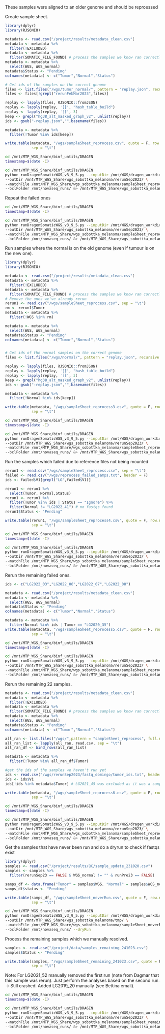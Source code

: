 These samples were aligned to an older genome and should be reproessed

Create sample sheet.

```r
library(dplyr)
library(RJSONIO)

metadata <- read.csv("/project/results/metadata_clean.csv")
metadata <- metadata %>%
  filter(!EXCLUDED)
metadata <- metadata %>%
  filter(SOMATIC_FILE_FOUND) # process the samples we know ran correctly the first time
metadata <- metadata %>%
  select(WGS, WGS_normal)
metadata$Status <- "Pending"
colnames(metadata) <- c("Tumor","Normal","Status")

# Get ids of the samples on the correct genome
files <- list.files("/wgs/tumor_normal/", pattern = "replay.json", recursive = T, full.names = T)
files <- files[!grepl("rerunFebMar2023",files)]

replay <- lapply(files, RJSONIO::fromJSON)
replay <- lapply(replay, '[[', "hash_table_build")
replay <- lapply(replay, '[[', 3)
keep <- grepl("hg38_alt_masked_graph_v2", unlist(replay))
ids <- gsub("-replay.json","",basename(files))

metadata <- metadata %>%
  filter(!Tumor %in% ids[keep])

write.table(metadata, "/wgs/sampleSheet_reprocess.csv", quote = F, row.names = F,
            sep = "\t")
```


```bash
cd /mnt/MTP_WGS_Share/binf_untils/DRAGEN
timestamp=$(date -I)

cd /mnt/MTP_WGS_Share/binf_untils/DRAGEN
python runDragenSomaticWGS_v3_9_5.py --inputDir /mnt/WGS/dragen_workdir/1-untrimmedFastq/ \
--outDir /mnt/MTP_WGS_Share/wgs_sobottka_melanoma/rerunSep2023/ \
--matchFile /mnt/MTP_WGS_Share/wgs_sobottka_melanoma/sampleSheet_reprocess.csv \
--bclFolder /mnt/novaseq_runs/ &> /mnt/MTP_WGS_Share/wgs_sobottka_melanoma/rerunSep2023/dragen_${timestamp}.log &
```

Repeat the failed ones
```bash
cd /mnt/MTP_WGS_Share/binf_untils/DRAGEN
timestamp=$(date -I)

cd /mnt/MTP_WGS_Share/binf_untils/DRAGEN
python runDragenSomaticWGS_v3_9_5.py --inputDir /mnt/WGS/dragen_workdir/1-untrimmedFastq/ \
--outDir /mnt/MTP_WGS_Share/wgs_sobottka_melanoma/rerunSep2023/ \
--matchFile /mnt/MTP_WGS_Share/wgs_sobottka_melanoma/sampleSheet_reprocess2.csv \
--bclFolder /mnt/novaseq_runs/ &> /mnt/MTP_WGS_Share/wgs_sobottka_melanoma/rerunSep2023/dragen_${timestamp}.log &
```

Run samples where the normal is on the old genome (even if tumour is on the new one).

```r
library(dplyr)
library(RJSONIO)

metadata <- read.csv("/project/results/metadata_clean.csv")
metadata <- metadata %>%
  filter(!EXCLUDED)
metadata <- metadata %>%
  filter(SOMATIC_FILE_FOUND) # process the samples we know ran correctly the first time
# Remove the ones we've already rerun
rerun1 <- read.csv("/wgs/sampleSheet_reprocess.csv", sep = "\t")
rm <- rerun1$Tumor
metadata <- metadata %>%
  filter(!WGS %in% rm)

metadata <- metadata %>%
  select(WGS, WGS_normal)
metadata$Status <- "Pending"
colnames(metadata) <- c("Tumor","Normal","Status")


# Get ids of the normal samples on the correct genome
files <- list.files("/wgs/normal/", pattern = "replay.json", recursive = T, full.names = T)

replay <- lapply(files, RJSONIO::fromJSON)
replay <- lapply(replay, '[[', "hash_table_build")
replay <- lapply(replay, '[[', 3)
keep <- grepl("hg38_alt_masked_graph_v2", unlist(replay))
ids <- gsub("-replay.json","",basename(files))

metadata <- metadata %>%
  filter(!Normal %in% ids[keep])

write.table(metadata, "/wgs/sampleSheet_reprocess3.csv", quote = F, row.names = F,
            sep = "\t")
```

```bash
cd /mnt/MTP_WGS_Share/binf_untils/DRAGEN
timestamp=$(date -I)

cd /mnt/MTP_WGS_Share/binf_untils/DRAGEN
python runDragenSomaticWGS_v3_9_5.py --inputDir /mnt/WGS/dragen_workdir/1-untrimmedFastq/ \
--outDir /mnt/MTP_WGS_Share/wgs_sobottka_melanoma/rerunSep2023/ \
--matchFile /mnt/MTP_WGS_Share/wgs_sobottka_melanoma/sampleSheet_reprocess3.csv \
--bclFolder /mnt/novaseq_runs/ &> /mnt/MTP_WGS_Share/wgs_sobottka_melanoma/rerunSep2023/dragen_${timestamp}.log &
```

Run the samples which failed due to reference files not being mounted
```r
rerun1 <- read.csv("/wgs/sampleSheet_reprocess.csv", sep = "\t")
failed <- read.csv("/wgs/reprocess_failed_samps.txt", header = F)
ids <- failed$V1[grepl("LG",failed$V1)]

rerun1 <- rerun1 %>%
  select(Tumor, Normal,Status)
rerun1 <- rerun1 %>%
  filter(Tumor %in% ids | Status == "Ignore") %>%
  filter(Normal != "LG2022_41") # no fastqs found
rerun1$Status <- "Pending"

write.table(rerun1, "/wgs/sampleSheet_reprocess4.csv", quote = F, row.names = F,
            sep = "\t")
```

```bash
cd /mnt/MTP_WGS_Share/binf_untils/DRAGEN
timestamp=$(date -I)

cd /mnt/MTP_WGS_Share/binf_untils/DRAGEN
python runDragenSomaticWGS_v3_9_5.py --inputDir /mnt/WGS/dragen_workdir/1-untrimmedFastq/ \
--outDir /mnt/MTP_WGS_Share/wgs_sobottka_melanoma/rerunSep2023/ \
--matchFile /mnt/MTP_WGS_Share/wgs_sobottka_melanoma/sampleSheet_reprocess4.csv \
--bclFolder /mnt/novaseq_runs/ &> /mnt/MTP_WGS_Share/wgs_sobottka_melanoma/rerunSep2023/dragen_${timestamp}.log &
```

Rerun the remaining failed ones.

```r
ids <- c("LG2022_03","LG2022_06","LG2022_07","LG2022_08")

metadata <- read.csv("/project/results/metadata_clean.csv")
metadata <- metadata %>%
  select(WGS, WGS_normal)
metadata$Status <- "Pending"
colnames(metadata) <- c("Tumor","Normal","Status")

metadata <- metadata %>%
  filter(Normal %in% ids | Tumor == "LG2020_35")
write.table(metadata, "/wgs/sampleSheet_reprocess5.csv", quote = F, row.names = F,
            sep = "\t")
```

```bash
cd /mnt/MTP_WGS_Share/binf_untils/DRAGEN
timestamp=$(date -I)

cd /mnt/MTP_WGS_Share/binf_untils/DRAGEN
python runDragenSomaticWGS_v3_9_5.py --inputDir /mnt/WGS/dragen_workdir/1-untrimmedFastq/ \
--outDir /mnt/MTP_WGS_Share/wgs_sobottka_melanoma/rerunSep2023/ \
--matchFile /mnt/MTP_WGS_Share/wgs_sobottka_melanoma/sampleSheet_reprocess5.csv \
--bclFolder /mnt/novaseq_runs/ &> /mnt/MTP_WGS_Share/wgs_sobottka_melanoma/rerunSep2023/dragen_${timestamp}.log &
```


Rerun the remaining 22 samples.
```r
metadata <- read.csv("/project/results/metadata_clean.csv")
metadata <- metadata %>%
  filter(!EXCLUDED)
metadata <- metadata %>%
  filter(SOMATIC_FILE_FOUND) # process the samples we know ran correctly the first time
metadata <- metadata %>%
  select(WGS, WGS_normal)
metadata$Status <- "Pending"
colnames(metadata) <- c("Tumor","Normal","Status")

all_ran <- list.files("/wgs/",pattern = "sampleSheet_reprocess", full.names = T)
all_ran_list <- lapply(all_ran, read.csv, sep = "\t")
all_ran_df <- bind_rows(all_ran_list)

metadata <- metadata %>%
  filter(!Tumor %in% all_ran_df$Tumor)

#get the ids of the samples we haven't run yet
ids <- read.csv("/wgs/rerunSep2023/fastq_domingo/tumor_ids.txt", header = F)
ids <- ids$V1
ids[!ids %in% metadata$Tumor] # LG2021_45 was excluded as it was a sample swap (see metadata Rmd) and LG2019_20 is only in Domingo's processing sheet on the first tab of the metadata google doc so I don't think it's in our cohort

write.table(metadata, "/wgs/sampleSheet_reprocess6.csv", quote = F, row.names = F,
            sep = "\t")
```

```bash
cd /mnt/MTP_WGS_Share/binf_untils/DRAGEN
timestamp=$(date -I)

cd /mnt/MTP_WGS_Share/binf_untils/DRAGEN
python runDragenSomaticWGS_v3_9_5.py --inputDir /mnt/WGS/dragen_workdir/1-untrimmedFastq/ \
--outDir /mnt/MTP_WGS_Share/wgs_sobottka_melanoma/rerunSep2023/ \
--matchFile /mnt/MTP_WGS_Share/wgs_sobottka_melanoma/sampleSheet_reprocess6.csv \
--bclFolder /mnt/novaseq_runs/ &> /mnt/MTP_WGS_Share/wgs_sobottka_melanoma/rerunSep2023/dragen_${timestamp}.log &
```

Get the samples that have never been run and do a dryrun to check if fastqs exist
```r
library(dplyr)
samples <- read.csv("/project/results/QC/sample_update_231020.csv")
samples <- samples %>%
  filter(rerunSep23 == FALSE & WGS_normal != "" & runPre23 == FALSE)

samps_df <- data.frame("Tumor" = samples$WGS, "Normal" = samples$WGS_normal)
samps_df$status <- "Pending"

write.table(samps_df, "/wgs/sampleSheet_neverRun.csv", quote = F, row.names = F,
            sep = "\t")
```

```bash
cd /mnt/MTP_WGS_Share/binf_untils/DRAGEN
python runDragenSomaticWGS_v3_9_5.py --inputDir /mnt/WGS/dragen_workdir/1-untrimmedFastq/ \
--outDir /mnt/MTP_WGS_Share/wgs_sobottka_melanoma/tmp/ \
--matchFile /mnt/MTP_WGS_Share/wgs_sobottka_melanoma/sampleSheet_neverRun.csv \
--bclFolder /mnt/novaseq_runs/ --dryRun
```

Process the remaining samples which we manually resolved.

```r
samples <- read.csv("/project/data/samples_remaining_241023.csv")
samples$Status <- "Pending"

write.table(samples, "/wgs/sampleSheet_remaining_241023.csv", quote = F, row.names = F,
            sep = "\t")
```

Note: For LG2021_52 manually removed the first run (note from Dagmar that this sample was rerun). Just perform the analyses based on the second run. -> Still crashed. 
Added LG2019_20 manually (see Bettina email).

```bash
cd /mnt/MTP_WGS_Share/binf_untils/DRAGEN
timestamp=$(date -I)

cd /mnt/MTP_WGS_Share/binf_untils/DRAGEN
python runDragenSomaticWGS_v3_9_5.py --inputDir /mnt/WGS/dragen_workdir/1-untrimmedFastq/ \
--outDir /mnt/MTP_WGS_Share/wgs_sobottka_melanoma/rerunSep2023/ \
--matchFile /mnt/MTP_WGS_Share/wgs_sobottka_melanoma/sampleSheet_remaining_241023.csv \
--bclFolder /mnt/novaseq_runs/ &> /mnt/MTP_WGS_Share/wgs_sobottka_melanoma/rerunSep2023/dragen_${timestamp}.log &
```


